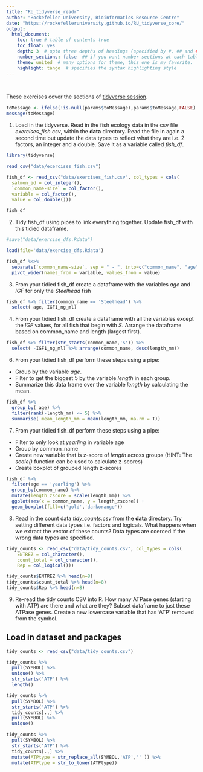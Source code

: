 ```yaml
---
title: "RU_tidyverse_readr"
author: "Rockefeller University, Bioinformatics Resource Centre"
date: "https://rockefelleruniversity.github.io/RU_tidyverse_core/"
output: 
  html_document:
    toc: true # table of contents true
    toc_float: yes
    depth: 3  # upto three depths of headings (specified by #, ## and ###)
    number_sections: false  ## if you want number sections at each table header
    theme: united  # many options for theme, this one is my favorite.
    highlight: tango  # specifies the syntax highlighting style
---
```

<p>&nbsp;</p>
These exercises cover the sections of [tidyverse session](https://rockefelleruniversity.github.io/RU_tidyverse/). 

```r
toMessage <- ifelse(!is.null(params$toMessage),params$toMessage,FALSE)
message(toMessage)
```

1. Load in the tidyverse. Read in the fish ecology data in the csv file *exercises_fish.csv*, within the **data** directory. Read the file in again a second time but update the data types to reflect what they are i.e. 2 factors, an integer and a double. Save it as a variable called *fish_df*.

```r
library(tidyverse)

read_csv("data/exercises_fish.csv")

fish_df <- read_csv("data/exercises_fish.csv", col_types = cols(
  salmon_id = col_integer(),
  `common_name-size` = col_factor(),
  variable = col_factor(),
  value = col_double()))

fish_df
```

2. Tidy fish_df using pipes to link everything together. Update fish_df with this tidied dataframe. 

```r
#save("data/exercise_dfs.Rdata")

load(file='data/exercise_dfs.Rdata')

fish_df %<>% 
  separate(`common_name-size`, sep = " - ", into=c("common_name", "age"), remove=TRUE) %>%
  pivot_wider(names_from = variable, values_from = value)

```

3. From your tidied fish_df create a dataframe with the variables _age_ and _IGF_ for only the _Steelhead_ fish

```r

fish_df %>% filter(common_name == 'Steelhead') %>%
  select( age, IGF1_ng_ml)
```

4. From your tidied fish_df create a dataframe with all the variables except the _IGF_ values, for all fish that begin with _S_. Arrange the dataframe based on common_name and length (largest first).

```r

fish_df %>% filter(str_starts(common_name,'S')) %>% 
  select( -IGF1_ng_ml) %>% arrange(common_name, desc(length_mm))
```

6. From your tidied fish_df perform these steps using a pipe:

- Group by the variable _age_. 
- Filter to get the biggest 5 by the variable _length_ in each group. 
- Summarize this data frame over the variable _length_ by calculating the mean. 

```r
fish_df %>% 
  group_by( age) %>%
  filter(rank(-length_mm) <= 5) %>% 
  summarise( mean_length_mm = mean(length_mm, na.rm = T))
```

7. From your tidied fish_df perform these steps using a pipe:
  - Filter to only look at _yearling_ in variable age
  - Group by common_name
  - Create new variable that is z-score of _length_ across groups (HINT: The *scale()* function can be used to calculate z-scores)
  - Create boxplot of grouped length z-scores
  
```r

fish_df %>% 
  filter(age == 'yearling') %>%
  group_by(common_name) %>% 
  mutate(length_zscore = scale(length_mm)) %>%
  ggplot(aes(x = common_name, y = length_zscore)) +
  geom_boxplot(fill=c('gold','darkorange'))
```


8. Read in the count data *tidy_counts.csv* from the **data** directory. Try setting different data types i.e. factors and logicals. What happens when we extract the vector of these counts? Data types are coerced if the wrong data types are specified.

```r

tidy_counts <- read_csv("data/tidy_counts.csv", col_types = cols(
    ENTREZ = col_character(),
    count_total = col_character(),
    Rep = col_logical()))

tidy_counts$ENTREZ %>% head(n=8)
tidy_counts$count_total %>% head(n=8)
tidy_counts$Rep %>% head(n=8)

```


9. Re-read the tidy counts CSV into R. How many ATPase genes (starting with ATP) are there and what are they? Subset dataframe to just these ATPase genes. Create a new lowercase variable that has 'ATP' removed from the symbol.


## Load in dataset and packages
```r
tidy_counts <- read_csv("data/tidy_counts.csv") 

tidy_counts %>% 
  pull(SYMBOL) %>%
  unique() %>% 
  str_starts('ATP') %>% 
  length()

tidy_counts %>% 
  pull(SYMBOL) %>%  
  str_starts('ATP') %>% 
  tidy_counts[.,] %>% 
  pull(SYMBOL) %>% 
  unique() 

tidy_counts %>%
  pull(SYMBOL) %>%  
  str_starts('ATP') %>% 
  tidy_counts[.,] %>%
  mutate(ATPtype = str_replace_all(SYMBOL,'ATP','' )) %>%
  mutate(ATPtype = str_to_lower(ATPtype))


```
